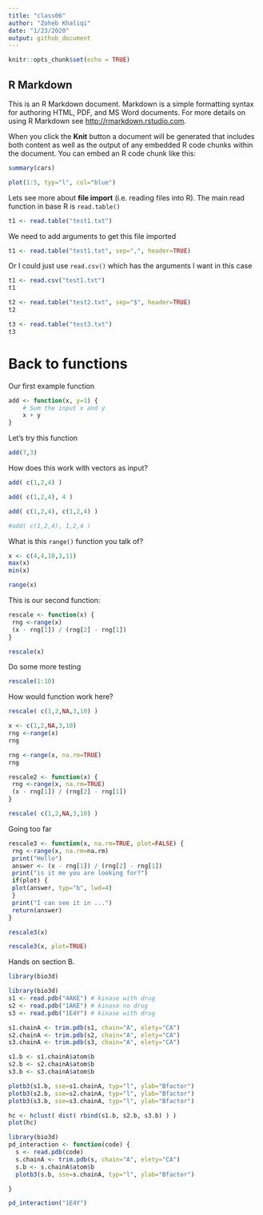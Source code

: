 ```yaml
---
title: "class06"
author: "Zoheb Khaliqi"
date: "1/23/2020"
output: github_document
---
```


```r
knitr::opts_chunk$set(echo = TRUE)
```

## R Markdown

This is an R Markdown document. Markdown is a simple formatting syntax for authoring HTML, PDF, and MS Word documents. For more details on using R Markdown see <http://rmarkdown.rstudio.com>.

When you click the **Knit** button a document will be generated that includes both content as well as the output of any embedded R code chunks within the document. You can embed an R code chunk like this:

```r
summary(cars)
```

```r
plot(1:5, typ="l", col="blue")
```




Lets see more about **file import** (i.e. reading files into R). The main read function in base R is `read.table()`

```r
t1 <- read.table("test1.txt")
```

We need to add arguments to get this file imported

```r
t1 <- read.table("test1.txt", sep=",", header=TRUE)
```

Or I could just use `read.csv()` which has the arguments I want in this case
```r
t1 <- read.csv("test1.txt")
t1
```

```r
t2 <- read.table("test2.txt", sep="$", header=TRUE)
t2
```

```r
t3 <- read.table("test3.txt")
t3
```



# Back to functions

Our first example function

```r
add <- function(x, y=1) {
    # Sum the input x and y
    x + y
}
```

Let's try this function

```r
add(7,3)
```

How does this work with vectors as input?

```r
add( c(1,2,4) )
```

```r
add( c(1,2,4), 4 )
```

```r
add( c(1,2,4), c(1,2,4) )
```

```r
#add( c(1,2,4), 1,2,4 )
```

What is this `range()` function you talk of?

```r
x <- c(4,4,10,3,11)
max(x)
min(x)
```


```r
range(x)
```

This is our second function:
```r
rescale <- function(x) {
 rng <-range(x)
 (x - rng[1]) / (rng[2] - rng[1])
}
```



```r
rescale(x)
```

Do some more testing
```r
rescale(1:10)
```

How would function work here?
```r
rescale( c(1,2,NA,3,10) )
```

```r
x <- c(1,2,NA,3,10)
rng <-range(x)
rng
```

```r
rng <-range(x, na.rm=TRUE)
rng
```

```r
rescale2 <- function(x) {
 rng <-range(x, na.rm=TRUE)
 (x - rng[1]) / (rng[2] - rng[1])
}
```

```r
rescale( c(1,2,NA,3,10) )
```

Going too far
```r
rescale3 <- function(x, na.rm=TRUE, plot=FALSE) {
 rng <-range(x, na.rm=na.rm)
 print("Hello")
 answer <- (x - rng[1]) / (rng[2] - rng[1])
 print("is it me you are looking for?")
 if(plot) {
 plot(answer, typ="b", lwd=4)
 }
 print("I can see it in ...")
 return(answer)
}
```

```r
rescale3(x)
```

```r
rescale3(x, plot=TRUE)
```

Hands on section B.

```r
library(bio3d)
```

```r
library(bio3d)
s1 <- read.pdb("4AKE") # kinase with drug
s2 <- read.pdb("1AKE") # kinase no drug
s3 <- read.pdb("1E4Y") # kinase with drug

s1.chainA <- trim.pdb(s1, chain="A", elety="CA")
s2.chainA <- trim.pdb(s2, chain="A", elety="CA")
s3.chainA <- trim.pdb(s3, chain="A", elety="CA")

s1.b <- s1.chainA$atom$b
s2.b <- s2.chainA$atom$b
s3.b <- s3.chainA$atom$b

plotb3(s1.b, sse=s1.chainA, typ="l", ylab="Bfactor")
plotb3(s2.b, sse=s2.chainA, typ="l", ylab="Bfactor")
plotb3(s3.b, sse=s3.chainA, typ="l", ylab="Bfactor")
```


```r
hc <- hclust( dist( rbind(s1.b, s2.b, s3.b) ) )
plot(hc)
```



```r
library(bio3d)
pd_interaction <- function(code) {
  s <- read.pdb(code) 
  s.chainA <- trim.pdb(s, chain="A", elety="CA")
  s.b <- s.chainA$atom$b
  plotb3(s.b, sse=s.chainA, typ="l", ylab="Bfactor")

}
```


```r
pd_interaction("1E4Y")
```

